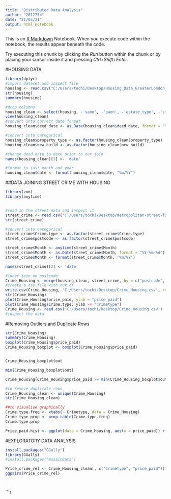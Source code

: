 ---
title: "Distributed Data Analysis"
author: "2012754"
date: "21/03/21"
output: html_notebook
---

This is an [R Markdown](http://rmarkdown.rstudio.com) Notebook. When you execute code within the notebook, the results appear beneath the code. 

Try executing this chunk by clicking the *Run* button within the chunk or by placing your cursor inside it and pressing *Ctrl+Shift+Enter*. 

#HOUSING DATA
```{r}
library(dplyr)
#import dataset and inspect file
housing <- read.csv("C:/Users/tochi/Desktop/Housing_Data_GreaterLondon_2018-20.csv", header = TRUE)
str(housing)
summary(housing)

#drop columns
housing_clean <- select(housing, -'saon', -'paon', -'estate_type', -'street', -'linked_data_uri', -'county', -'transaction_category', -'street', -'locality')
view(housing_clean)
#convert into correct date format
housing_clean$deed_date <- as.Date(housing_clean$deed_date, format = "%Y-%m-%d")

#convert into categorical
housing_clean$property_type <- as.factor(housing_clean$property_type)
housing_clean$new_build <- as.factor(housing_clean$new_build)

#change deed date to date prior to our join
names(housing_clean)[3] <- 'date'

#format to just month and year
housing_clean$date <- format(housing_clean$date, "%m/%Y")

```
##DATA JOINING STREET CRIME WITH HOUSING

```{r}
library(zoo)
library(anytime)


#read in the street data and inspect it
street_crime <- read.csv('C:/Users/tochi/Desktop/metropolitan-street-final.csv')
str(street_crime)

#convert into categorical
street_crime$Crime.type <- as.factor(street_crime$Crime.type)
street_crime$postcode <- as.factor(street_crime$postcode)

street_crime$Month <- anytime(street_crime$Month)
street_crime$Month <- as.Date(street_crime$Month, format = "%Y-%m-%d")
street_crime$Month <- format(street_crime$Month, '%m/%Y')

names(street_crime)[2] <- 'date'

#inner join on postcode
Crime_Housing <- merge(housing_clean, street_crime, by = c("postcode", "date"), all.x = TRUE, all.y = TRUE)
#create a csv file with our df
write.csv(Crime_Housing, 'C:/Users/tochi/Desktop/Crime_Housing.csv', row.names = FALSE)
str(Crime_Housing)
plot(Crime_Housing$price_paid, ylab = "price_paid")
plot(Crime_Housing$Crime.type, ylab -= "Crimetype")
Crime_Housing <- read.csv('C:/Users/tochi/Desktop/Crime_Housing.csv')
#inspect the data

```
#Removing Outliers and Duplicate Rows
```{r}

str(Crime_Housing)
summary(Crime_Housing)
boxplot(Crime_Housing$price_paid)
Crime_Housing_boxplot <- boxplot(Crime_Housing$price_paid)


Crime_Housing_boxplot$out

min(Crime_Housing_boxplot$out)

Crime_Housing[Crime_Housing$price_paid >= min(Crime_Housing_boxplot$out), ]

#to remove duplicate rows
Crime_Housing_clean <- unique(Crime_Housing)
str(Crime_Housing_clean)

##to visualise graphically
Crime.type.freq <- xtabs(~ Crimetype, data = Crime_Housing)
Crime.type.prop <- prop.table(Crime.type.freq)
Crime.type.prop

Price_paid.hist <- ggplot(data = Crime_Housing, aes(x = price_paid)) + geom_histogram(binwidth =10, color = "black", fill = "lightgrey") + xlab("Price_Paid") + ylab("Frequency")


```
#EXPLORATORY DATA ANALYSIS
```{r}
install.packages("GGally")
library(GGally)
#install.packages("mosaicData")

Price_crime_rel <- Crime_Housing_clean[, c("Crimetype", "price_paid")]
ggpairs(Price_crime_rel)




```




```{r}

